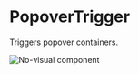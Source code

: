 # PopoverTrigger

Triggers popover containers.

![No-visual component](public/assets/no-visual-component.webp)